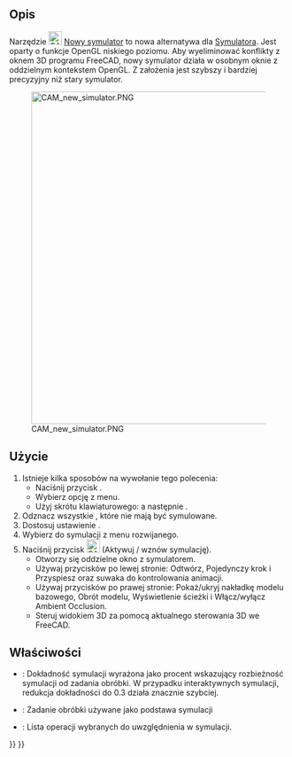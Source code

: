 <languages/>

{{Docnav/pl
|[[CAM_Simulator/pl|Symulator]]
|[[CAM_SelectLoop/pl|Zakończ zaznaczoną pętlę]]
|[[CAM_Workbench/pl|środowisko pracy CAM]]
|IconL=CAM_Simulator.svg
|IconR=CAM_SelectLoop.svg
|IconC=Workbench_CAM.svg
}}

{{GuiCommand/pl
|Name=CAM SimulatorGL
|Name/pl=CAM: Nowy symulator
|MenuLocation=CAM → Nowy symulator
|Workbenches=[[CAM_Workbench/pl|CAM]]
|Shortcut={{KEY|P}} {{KEY|N}}
|Version=1.0
|SeeAlso=[[CAM_Simulator/pl|Symulator]]
}}

<span id="Description"></span>
==Opis==

Narzędzie [[Image:CAM_SimulatorGL.svg|24px]] [[CAM_SimulatorGL/pl|Nowy symulator]] to nowa alternatywa dla [[CAM_Simulator/pl|Symulatora]]. Jest oparty o funkcje OpenGL niskiego poziomu. Aby wyeliminować konflikty z oknem 3D programu FreeCAD, nowy symulator działa w osobnym oknie z oddzielnym kontekstem OpenGL. Z założenia jest szybszy i bardziej precyzyjny niż stary symulator.

[[Image:CAM_new_simulator.PNG|600px]]

<span id="Usage"></span>
==Użycie==

<div class="mw-translate-fuzzy">
# Istnieje kilka sposobów na wywołanie tego polecenia:
#* Naciśnij przycisk {{Button|[[Image:CAM_SimulatorGL.svg|16px]] [[CAM_SimulatorGL/pl|Nowy symulator]]}}.
#* Wybierz opcję {{MenuCommand|CAM → [[Image:CAM_Simulator.svg|16px]] Nowy symulator}} z menu.
#* Użyj skrótu klawiaturowego: {{KEY|P}} a następnie {{KEY|N}}.
# Odznacz wszystkie {{MenuCommand|Operacje}}, które nie mają być symulowane.
# Dostosuj ustawienie {{MenuCommand|Dokładność}}.
# Wybierz {{MenuCommand|Zadanie}} do symulacji z menu rozwijanego.
# Naciśnij przycisk [[Image:CAM_BPlay.svg|24px]] (Aktywuj / wznów symulację).
#* Otworzy się oddzielne okno z symulatorem.
#* Używaj przycisków po lewej stronie: Odtwórz, Pojedynczy krok i Przyspiesz oraz suwaka do kontrolowania animacji.
#* Używaj przycisków po prawej stronie: Pokaż/ukryj nakładkę modelu bazowego, Obrót modelu, Wyświetlenie ścieżki i Włącz/wyłącz Ambient Occlusion.
#* Steruj widokiem 3D za pomocą aktualnego sterowania 3D we FreeCAD.
</div>

<span id="Properties"></span>
==Właściwości==

* {{PropertyData|Dokładność}}: Dokładność symulacji wyrażona jako procent wskazujący rozbieżność symulacji od zadania obróbki. W przypadku interaktywnych symulacji, redukcja dokładności do 0.3 działa znacznie szybciej.
* {{PropertyData|Zadanie}}: Zadanie obróbki używane jako podstawa symulacji
* {{PropertyData|Lista operacji}}: Lista operacji wybranych do uwzględnienia w symulacji.


{{Docnav/pl
|[[CAM_Simulator/pl|Symulator]]
|[[CAM_SelectLoop/pl|Zakończ zaznaczoną pętlę]]
|[[CAM_Workbench/pl|środowisko pracy CAM]]
|IconL=CAM_Simulator.svg
|IconR=CAM_SelectLoop.svg
|IconC=Workbench_CAM.svg
}}

{{CAM_Tools_navi{{#translation:}}}}
{{Userdocnavi{{#translation:}}}}